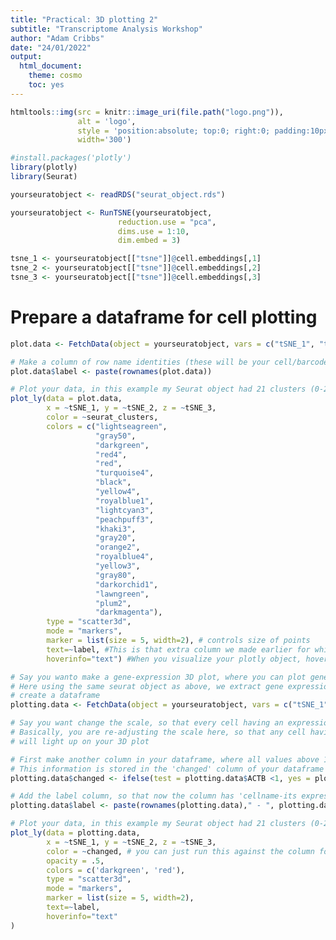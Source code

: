 ```yaml
---
title: "Practical: 3D plotting 2"
subtitle: "Transcriptome Analysis Workshop"
author: "Adam Cribbs"
date: "24/01/2022"
output:
  html_document:
    theme: cosmo
    toc: yes
---
```


```r
htmltools::img(src = knitr::image_uri(file.path("logo.png")), 
               alt = 'logo', 
               style = 'position:absolute; top:0; right:0; padding:10px;',
               width='300')

```


```r
#install.packages('plotly')
library(plotly)
library(Seurat)
```


```r
yourseuratobject <- readRDS("seurat_object.rds")

yourseuratobject <- RunTSNE(yourseuratobject,
                        reduction.use = "pca",
                        dims.use = 1:10,
                        dim.embed = 3)

tsne_1 <- yourseuratobject[["tsne"]]@cell.embeddings[,1]
tsne_2 <- yourseuratobject[["tsne"]]@cell.embeddings[,2]
tsne_3 <- yourseuratobject[["tsne"]]@cell.embeddings[,3]

```


# Prepare a dataframe for cell plotting

```r
plot.data <- FetchData(object = yourseuratobject, vars = c("tSNE_1", "tSNE_2", "tSNE_3", "seurat_clusters"))
```

```r
# Make a column of row name identities (these will be your cell/barcode names)
plot.data$label <- paste(rownames(plot.data))

# Plot your data, in this example my Seurat object had 21 clusters (0-20)
plot_ly(data = plot.data, 
        x = ~tSNE_1, y = ~tSNE_2, z = ~tSNE_3, 
        color = ~seurat_clusters, 
        colors = c("lightseagreen",
                   "gray50",
                   "darkgreen",
                   "red4",
                   "red",
                   "turquoise4",
                   "black",
                   "yellow4",
                   "royalblue1",
                   "lightcyan3",
                   "peachpuff3",
                   "khaki3",
                   "gray20",
                   "orange2",
                   "royalblue4",
                   "yellow3",
                   "gray80",
                   "darkorchid1",
                   "lawngreen",
                   "plum2",
                   "darkmagenta"),
        type = "scatter3d", 
        mode = "markers", 
        marker = list(size = 5, width=2), # controls size of points
        text=~label, #This is that extra column we made earlier for which we will use
        hoverinfo="text") #When you visualize your plotly object, hovering your mouse pointer over a point shows cell names

```

```r
# Say you wanto make a gene-expression 3D plot, where you can plot gene expression against a color scale
# Here using the same seurat object as above, we extract gene expression information for beta-actin 'ACTB'
# create a dataframe
plotting.data <- FetchData(object = yourseuratobject, vars = c("tSNE_1", "tSNE_2", "tSNE_3", "ACTB"))

# Say you want change the scale, so that every cell having an expression >1 will be one color
# Basically, you are re-adjusting the scale here, so that any cell having a certain expression 
# will light up on your 3D plot

# First make another column in your dataframe, where all values above 1 are re-assigned a value of 1
# This information is stored in the 'changed' column of your dataframe
plotting.data$changed <- ifelse(test = plotting.data$ACTB <1, yes = plotting.data$ACTB, no = 1)

# Add the label column, so that now the column has 'cellname-its expression value'
plotting.data$label <- paste(rownames(plotting.data)," - ", plotting.data$ACTB, sep="")

# Plot your data, in this example my Seurat object had 21 clusters (0-20), and cells express a gene called ACTB
plot_ly(data = plotting.data, 
        x = ~tSNE_1, y = ~tSNE_2, z = ~tSNE_3, 
        color = ~changed, # you can just run this against the column for the gene as well using ~ACTB, the algorith will automatically scale in that case based on maximal and minimal values
        opacity = .5,
        colors = c('darkgreen', 'red'), 
        type = "scatter3d", 
        mode = "markers",
        marker = list(size = 5, width=2), 
        text=~label,
        hoverinfo="text"
)

```